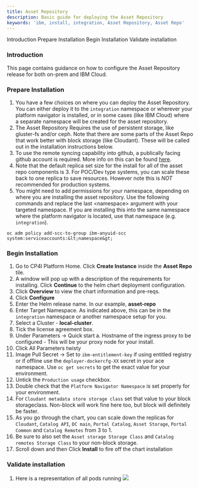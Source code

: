 ```yaml
---
title: Asset Repository
description: Basic guide for deploying the Asset Repository
keywords: 'ibm, install, integration, Asset Repository, Asset Repo'
---
```


<AnchorLinks>
  <AnchorLink>Introduction</AnchorLink>
  <AnchorLink>Prepare Installation</AnchorLink>
  <AnchorLink>Begin Installation</AnchorLink>
  <AnchorLink>Validate installation</AnchorLink>
</AnchorLinks>

### **Introduction**
This page contains guidance on how to configure the Asset Repository
release for both on-prem and IBM Cloud.

### **Prepare Installation**

1. You have a few choices on where you can deploy the Asset Repository.
You can either deploy it to the `integration` namespace or wherever your
platform navigator is installed, or in some cases (like IBM Cloud) where a
separate namespace will be created for the asset repository.
2. The Asset Repository Requires the use of persistent storage, like
gluster-fs and/or ceph.  Note that there are some parts of the Asset Repo
that work better with block storage (like Cloudant).  These will be called
out in the installation instructions below.
3. To use the remote syncing capability into github, a publically facing
github account is required.  More info on this can be found
[here](https://www.ibm.com/support/knowledgecenter/SSGT7J_19.4/asset_repo.html).
4. Note that the default replica set size for the install for all of the
asset repo components is 3.  For POC/Dev type systems, you can scale these
back to one replica to save resources.  However note this is *NOT*
recommended for production systems.
5. You might need to add permissions for your namespace, depending on
where you are installing the asset repository.  Use the following commands
and replace the last &lt;namespace&gt; argument with your targeted
namespace.  If you are installing this into the same namespace where the
platform navigator is located, use that namespace (e.g. `integration`).

```
oc adm policy add-scc-to-group ibm-anyuid-scc system:serviceaccounts:&lt;namespace&gt;
```


### **Begin Installation**
1. Go to CP4I Platform Home. Click **Create Instance** inside
the **Asset Repo** tile.
2. A window will pop up with a description of the requirements for
installing. Click **Continue** to the helm chart deployment configuration.
3. Click **Overview** to view the chart information and pre-reqs.
4. Click **Configure**
5. Enter the Helm release name. In our example, **asset-repo**
6. Enter Target Namespace.  As indicated above, this can be in
the `integration` namespace or another namespace setup for you.
7. Select a Cluster - **local-cluster**.
8. Tick the license agreement box.
9. Under Parameters -> Quick start
   a. Hostname of the ingress proxy to be configured - This will be your
   proxy node for your install.
10.  Click All Parameters twisty
11. Image Pull Secret -> Set to `ibm-entitlement-key` if using entitled
registry or if offline use the `deployer-dockercfg-XX` secret in your
ace namespace.  Use `oc get secrets` to get the exact value for your
environment.
12. Untick the `Production usage` checkbox.
13. Double check that the `Platform Navigator Namespace` is set properly
for your environment.
14. For `Cloudant metadata store storage class` set that value to your
block storageclass.  Non-block will work fine here too, but block will
definitely be faster.
15. As you go through the chart, you can scale down the replicas
for `Cloudant`, `Catalog API`, `DC main`, `Portal Catalog`,
`Asset Storage`, `Portal Common` and `Catalog Remotes` from 3 to 1.
16. Be sure to also set the `Asset storage Storage Class` and
`Catalog remotes Storage Class` to your non-block storage.
17. Scroll down and then Click **Install** to fire off the chart
installation


### **Validate installation**

1. Here is a representation of all pods running
![](/assets/img/integration/deploy-asset-repo/16.asset-repo-pods.png)
